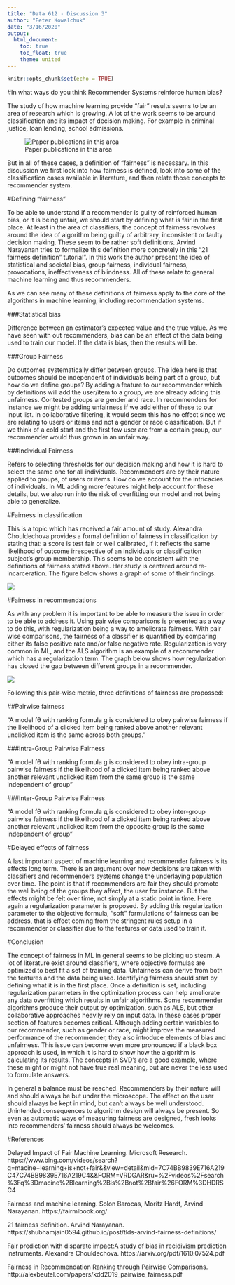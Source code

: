 ```yaml
---
title: "Data 612 - Discussion 3"
author: "Peter Kowalchuk"
date: "3/16/2020"
output: 
  html_document:
    toc: true
    toc_float: true
    theme: united
---
```


```r
knitr::opts_chunk$set(echo = TRUE)
```

#In what ways do you think Recommender Systems reinforce human bias? 

The study of how machine learning provide "fair" results seems to be an area of research which is growing. A lot of the work seems to be around classification and its impact of decision making. For example in criminal justice, loan lending, school admissions.      




![Paper publications in this area](image001.jpg)





But in all of these cases, a definition of "fairness" is necessary. In this discussion we first look into how fairness is defined, look into some of the classification cases available in literature, and then relate those concepts to recommender system.

#Defining "fairness"

To be able to understand if a recommender is guilty of reinforced human bias, or it is being unfair, we should start by defining what is fair in the first place. At least in the area of classifiers, the concept of fairness revolves around the idea of algorithm being guilty of arbitrary, inconsistent or faulty decision making. These seem to be rather soft definitions. Arvind Narayanan tries to formalize this definition more concretely in this "21 fairness definition" tutorial". In this work the author present the idea of statistical and societal bias, group fairness, individual fairness, provocations, ineffectiveness of blindness. All of these relate to general machine learning and thus recommenders.

As we can see many of these definitions of fairness apply to the core of the algorithms in machine learning, including recommendation systems.

###Statistical bias  

Difference between an estimator’s expected value and the true value. As we have seen with out recommenders, bias can be an effect of the data being used to train our model. If the data is bias, then the results will be.

###Group Fairness

Do outcomes systematically differ between groups. The idea here is that outcomes should be independent of individuals being part of a group, but how do we define groups? By adding a feature to our recommender which by definitions will add the user/item to a group, we are already adding this unfairness. Contested groups are gender and race. In recommenders for instance we might be adding unfairness if we add either of these to our input list. In collaborative filtering, it would seem this has no effect since we are relating to users or items and not a gender or race classification. But if we think of a cold start and the first few user are from a certain group, our recommender would thus grown in an unfair way.

###Individual Fairness

Refers to selecting thresholds for our decision making and how it is hard to select the same one for all individuals. Recommenders are by their nature applied to groups, of users or items. How do we account for the intricacies of individuals. In ML adding more features might help account for these details, but we also run into the risk of overfitting our model and not being able to generalize.

#Fairness in classification

This is a topic which has received a fair amount of study. Alexandra Chouldechova provides a formal definition of fairness in classification by stating that: a score is test fair or well calibrated, if it reflects the same likelihood of outcome irrespective of an individuals or classification subject's group membership. This seems to be consistent with the definitions of fairness stated above. Her study is centered around re-incarceration. The figure below shows a graph of some of their findings.

![](compas.png)

#Fairness in recommendations

As with any problem it is important to be able to measure the issue in order to be able to address it. Using pair wise comparisons is presented as a way to do this, with regularization being a way to ameliorate fairness. With pair wise comparisons, the fairness of a classifier is quantified by comparing either its false positive rate and/or false negative rate. Regularization is very common in ML, and the ALS algorithm is an example of a recommender which has a regularization term. The graph below shows how regularization has closed the gap between different groups in a recommender.

![](recom.png)

Following this pair-wise metric, three definitions of fairness are propossed:

##Pairwise fairness

"A model fθ with ranking formula g is considered to obey pairwise fairness if the likelihood of a clicked item being ranked above another relevant unclicked item is the same across both groups."

###Intra-Group Pairwise Fairness

"A model fθ with ranking formula g is considered to obey intra-group pairwise fairness if the likelihood of a clicked item being ranked above another relevant unclicked item from the same group is the same independent of group"

###Inter-Group Pairwise Fairness

"A model fθ with ranking formula д is considered to obey inter-group pairwise fairness if the likelihood of a clicked item being ranked above another relevant unclicked item from the opposite group is the same independent of group"

#Delayed effects of fairness

A last important aspect of machine learning and recommender fairness is its effects long term. There is an argument over how decisions are taken with classifiers and recommenders systems change the underlaying population over time. The point is that if recommenders are fair they should promote the well being of the groups they affect, the user for instance. But the effects might be felt over time, not simply at a static point in time. Here again a regularization parameter is proposed. By adding this regularization parameter to the objective formula, "soft" formulations of fairness can be address, that is effect coming from the stringent rules setup in a recommender or classifier due to the features or data used to train it.

#Conclusion

The concept of fairness in ML in general seems to be picking up steam. A lot of literature exist around classifiers, where objective formulas are optimized to best fit a set of training data. Unfairness can derive from both the features and the data being used. Identifying fairness should start by defining what it is in the first place. Once a definition is set, including regularization parameters in the optimization process can help ameliorate any data overfitting which results in unfair algorithms. Some recommender algorithms produce their output by optimization, such as ALS, but other collaborative approaches heavily rely on input data. In these cases proper section of features becomes critical. Although adding certain variables to our recommender, such as gender or race, might improve the measured performance of the recommender, they also introduce elements of bias and unfairness. This issue can become even more pronounced if a black box approach is used, in which it is hard to show how the algorithm is calculating its results. The concepts in SVD's are a good example, where these might or might not have true real meaning, but are never the less used to formulate answers.

In general a balance must be reached. Recommenders by their nature will and should always be but under the microscope. The effect on the user should always be kept in mind, but can't always be well understood. Unintended consequences to algorithm design will always be present. So even as automatic ways of measuring fairness are designed, fresh looks into recommenders' fairness should always be welcomes.

#References

Delayed Impact of Fair Machine Learning. Microsoft Research. https://www.bing.com/videos/search?q=macine+learning+is+not+fair&&view=detail&mid=7C74BB9839E716A219C47C74BB9839E716A219C4&&FORM=VRDGAR&ru=%2Fvideos%2Fsearch%3Fq%3Dmacine%2Blearning%2Bis%2Bnot%2Bfair%26FORM%3DHDRSC4

Fairness and machine learning. Solon Barocas, Moritz Hardt, Arvind Narayanan. https://fairmlbook.org/

21 fairness definition. Arvind Narayanan. https://shubhamjain0594.github.io/post/tlds-arvind-fairness-definitions/

Fair prediction with disparate impact:A study of bias in recidivism prediction instruments. Alexandra Chouldechova. https://arxiv.org/pdf/1610.07524.pdf

Fairness in Recommendation Ranking through Pairwise Comparisons. http://alexbeutel.com/papers/kdd2019_pairwise_fairness.pdf

